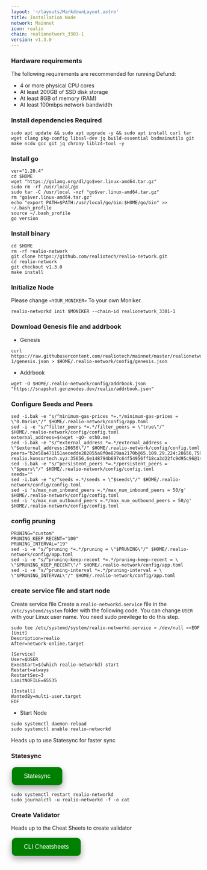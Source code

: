 ```yaml
---
layout: '~/layouts/MarkdownLayout.astro'
title: Installation Node
network: Mainnet
icon: realio
chain: realionetwork_3301-1
version: v1.3.0
---
```


### Hardware requirements

The following requirements are recommended for running Defund:

- 4 or more physical CPU cores
- At least 200GB of SSD disk storage
- At least 8GB of memory (RAM)
- At least 100mbps network bandwidth


### Install dependencies Required

```
sudo apt update && sudo apt upgrade -y && sudo apt install curl tar wget clang pkg-config libssl-dev jq build-essential bsdmainutils git make ncdu gcc git jq chrony liblz4-tool -y
```

### Install go

```
ver="1.20.4"
cd $HOME
wget "https://golang.org/dl/go$ver.linux-amd64.tar.gz"
sudo rm -rf /usr/local/go
sudo tar -C /usr/local -xzf "go$ver.linux-amd64.tar.gz"
rm "go$ver.linux-amd64.tar.gz"
echo "export PATH=$PATH:/usr/local/go/bin:$HOME/go/bin" >> ~/.bash_profile
source ~/.bash_profile
go version
```

### Install binary

```
cd $HOME
rm -rf realio-network
git clone https://github.com/realiotech/realio-network.git
cd realio-network
git checkout v1.3.0
make install
```

### Initialize Node

Please change `<YOUR_MONIKER>` To your own Moniker.

```
realio-networkd init $MONIKER --chain-id realionetwork_3301-1
```

### Download Genesis file and addrbook

- Genesis

```
curl https://raw.githubusercontent.com/realiotech/mainnet/master/realionetwork_3301-1/genesis.json > $HOME/.realio-network/config/genesis.json
```

- Addrbook

```
wget -O $HOME/.realio-network/config/addrbook.json "https://snapshot.genznodes.dev/realio/addrbook.json"
```

### Configure Seeds and Peers

```
sed -i.bak -e "s/^minimum-gas-prices *=.*/minimum-gas-prices = \"0.0ario\"/" $HOME/.realio-network/config/app.toml
sed -i -e "s/^filter_peers *=.*/filter_peers = \"true\"/" $HOME/.realio-network/config/config.toml
external_address=$(wget -qO- eth0.me) 
sed -i.bak -e "s/^external_address *=.*/external_address = \"$external_address:26656\"/" $HOME/.realio-network/config/config.toml
peers="b2e50a471151aecedde282055a8f0e829aa2170b@65.109.29.224:28656,759b796d1f7c8c8362b525aaad2531591762723a@88.198.32.17:46656,5d2c9ea486a09700435ee1c0ba5291f8f1078c96@10.233.89.226:26656,4361e0e3f73ece1e6fcb9f603f0ba4ccd8ae957b@142.132.202.50:39656,9521958ef1eea934bba7f28376b7341e4dbb5f36@65.109.104.118:60856,00b261d9c9b845ce42964a3a3f6c68173875e981@65.109.28.177:30656,2c832dcd9e41d988fadf8d1af8d95640ce009398@realio.sergo.dev:12263,2e594b4782b7273ebebe47351885842c85abe8f5@65.108.229.93:32656,704eb376ec58ce6b4d1df7dfd7f0be7e79d5f200@5.9.147.22:23656,271f194229b4ee9be89777daa3ef8201553865cc@mainnet-realio.konsortech.xyz:35656,6e148794b697c64f54956ff18ca3d22fc9d95c96@148.113.6.169:30656,4a98ef79d9c80016766e247b10afe46f4cdb9892@95.216.114.212:18656,a09acd01e40c94b58cb9109fa74ce53c2220fd26@161.97.182.71:46656,cd9d9af6b7a99af3c5c920f7a054d37e297222e4@65.108.224.156:13656,daea809589ac871c6c9f450ca1cdfd5ab2320e06@57.128.110.81:26656,b09d477f5b59e5e99632ad3a8a11806381efa46f@realio.peers.stavr.tech:21096,e9cfaccc92b425fc48f2671ae9fab25c3d25926c@142.132.194.157:26557,d99c807a58f876684618af016409a09186065851@173.249.59.70:32656"
sed -i.bak -e "s/^persistent_peers *=.*/persistent_peers = \"$peers\"/" $HOME/.realio-network/config/config.toml
seeds=""
sed -i.bak -e "s/^seeds =.*/seeds = \"$seeds\"/" $HOME/.realio-network/config/config.toml
sed -i 's/max_num_inbound_peers =.*/max_num_inbound_peers = 50/g' $HOME/.realio-network/config/config.toml
sed -i 's/max_num_outbound_peers =.*/max_num_outbound_peers = 50/g' $HOME/.realio-network/config/config.toml
```

### config pruning

```
PRUNING="custom"
PRUNING_KEEP_RECENT="100"
PRUNING_INTERVAL="19"
sed -i -e "s/^pruning *=.*/pruning = \"$PRUNING\"/" $HOME/.realio-network/config/app.toml
sed -i -e "s/^pruning-keep-recent *=.*/pruning-keep-recent = \
\"$PRUNING_KEEP_RECENT\"/" $HOME/.realio-network/config/app.toml
sed -i -e "s/^pruning-interval *=.*/pruning-interval = \
\"$PRUNING_INTERVAL\"/" $HOME/.realio-network/config/app.toml
```


### create service file and start node

Create service file
Create a `realio-networkd.service` file in the `/etc/systemd/system` folder with the following code. 
You can change `USER` with your Linux user name. You need sudo previlege to do this step.

```
sudo tee /etc/systemd/system/realio-networkd.service > /dev/null <<EOF
[Unit]
Description=realio
After=network-online.target

[Service]
User=$USER
ExecStart=$(which realio-networkd) start
Restart=always
RestartSec=3
LimitNOFILE=65535

[Install]
WantedBy=multi-user.target
EOF
```
- Start Node

```
sudo systemctl daemon-reload
sudo systemctl enable realio-networkd
```
Heads up to use Statesync for faster sync

### Statesync
<a href="https://service.vinjan.xyz/mainnet/realio/statesync" target="_blank">
  <button style="background-color: green; border: none; color: white; padding: 15px 32px; text-align: center; text-decoration: none; display: inline-block; font-size: 16px; margin: 4px 2px; cursor: pointer; border-radius: 10px; box-shadow: 0 8px 16px 0 rgba(0,0,0,0.2), 0 6px 20px 0 rgba(0,0,0,0.19);" onmouseover="this.style.boxShadow='0 0 0 4px rgba(0,255,0,0.5)'" onmouseout="this.style.boxShadow='0 8px 16px 0 rgba(0,0,0,0.2), 0 6px 20px 0 rgba(0,0,0,0.19)'">Statesync</button>
</a>

```
sudo systemctl restart realio-networkd
sudo journalctl -u realio-networkd -f -o cat
```
### Create Validator

Heads up to the Cheat Sheets to create validator

<a href="https://service.vinjan.xyz/mainnet/realio/cheat" target="_blank">
  <button style="background-color: green; border: none; color: white; padding: 15px 32px; text-align: center; text-decoration: none; display: inline-block; font-size: 16px; margin: 4px 2px; cursor: pointer; border-radius: 10px; box-shadow: 0 8px 16px 0 rgba(0,0,0,0.2), 0 6px 20px 0 rgba(0,0,0,0.19);" onmouseover="this.style.boxShadow='0 0 0 4px rgba(0,255,0,0.5)'" onmouseout="this.style.boxShadow='0 8px 16px 0 rgba(0,0,0,0.2), 0 6px 20px 0 rgba(0,0,0,0.19)'">CLI Cheatsheets</button>
</a>
